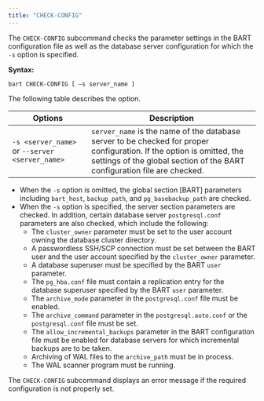 ```yaml
---
title: "CHECK-CONFIG"
---
```


<div id="check_config" class="registered_link"></div>

The `CHECK-CONFIG` subcommand checks the parameter settings in the BART configuration file as well as the database server configuration for which the `-s` option is specified.

**Syntax:**

`bart CHECK-CONFIG [ –s server_name ]`

The following table describes the option.

| Options                                        | Description                                                                                                                                                                                       |
| ---------------------------------------------- | ------------------------------------------------------------------------------------------------------------------------------------------------------------------------------------------------- |
| `-s <server_name>` or `--server <server_name>` | `server_name` is the name of the database server to be checked for proper configuration. If the option is omitted, the settings of the global section of the BART configuration file are checked. |

-   When the `-s` option is omitted, the global section \[BART] parameters including `bart_host`, `backup_path`, and `pg_basebackup_path` are checked.
-   When the `-s` option is specified, the server section parameters are checked. In addition, certain database server `postgresql.conf` parameters are also checked, which include the following:
    -   The `cluster_owner` parameter must be set to the user account owning the database cluster directory.
    -   A passwordless SSH/SCP connection must be set between the BART user and the user account specified by the `cluster_owner` parameter.
    -   A database superuser must be specified by the BART `user` parameter.
    -   The `pg_hba.conf` file must contain a replication entry for the database superuser specified by the BART `user` parameter.
    -   The `archive_mode` parameter in the `postgresql.conf` file must be enabled.
    -   The `archive_command` parameter in the `postgresql.auto.conf` or the `postgresql.conf` file must be set.
    -   The `allow_incremental_backups` parameter in the BART configuration file must be enabled for database servers for which incremental backups are to be taken.
    -   Archiving of WAL files to the `archive_path` must be in process.
    -   The WAL scanner program must be running.

The `CHECK-CONFIG` subcommand displays an error message if the required configuration is not properly set.
